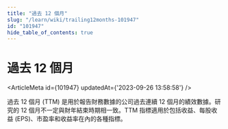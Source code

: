 ```yaml
---
title: "過去 12 個月"
slug: "/learn/wiki/trailing12months-101947"
id: "101947"
hide_table_of_contents: true
---
```



# 過去 12 個月

<ArticleMeta id={101947} updatedAt={'2023-09-26 13:58:58'} />
<div className='border-solid border-b border-t-0 my-4 border-[var(--ifm-color-gray-300)]' />

過去 12 個月 (TTM) 是用於報告財務數據的公司過去連續 12 個月的績效數據。研究的 12 個月不一定與財年結束時期相一致。TTM 指標適用於包括收益、每股收益 (EPS)、市盈率和收益率在內的各種指標。
